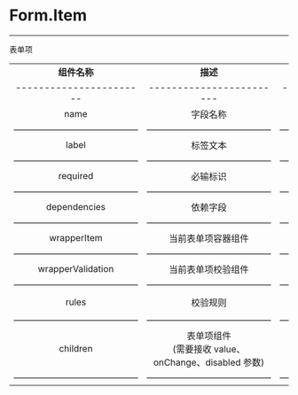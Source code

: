 <h1 id="item">Form.Item</h1>

---

表单项

|                         |                                                               |                                                       |                |
| :---------------------: | :-----------------------------------------------------------: | :---------------------------------------------------: | :------------: |
|      **组件名称**       |                           **描述**                            |                       **类型**                        |   **默认值**   |
| ----------------------- |                   ------------------------                    |            ------------------------------             | -------------  |
|          name           |                           字段名称                            |                     FieldNamePath                     |       无       |
|     ——————————————      |                        ——————————————                         |                  ——————————————————                   |    ————————    |
|          label          |                           标签文本                            |               string \| React.ReactNode               |       无       |
|     ——————————————      |                        ——————————————                         |                  ——————————————————                   |    ————————    |
|        required         |                           必输标识                            |                        boolean                        |       无       |
|     ——————————————      |                        ——————————————                         |                  ——————————————————                   |    ————————    |
|      dependencies       |                           依赖字段                            |                    FieldNamePath[]                    |       无       |
|     ——————————————      |                        ——————————————                         |                  ——————————————————                   |    ————————    |
|       wrapperItem       |                      当前表单项容器组件                       |                    WrapperItemType                    |    FormItem    |
|     ——————————————      |                        ——————————————                         |                  ——————————————————                   |    ————————    |
|    wrapperValidation    |                      当前表单项校验组件                       |                 WrapperValidationType                 | FormValidation |
|     ——————————————      |                        ——————————————                         |                  ——————————————————                   |    ————————    |
|          rules          |                           校验规则                            | `(value: any, allValues: any)`<br/>` => Promise<any>` |       无       |
|     ——————————————      |                        ——————————————                         |                  ——————————————————                   |    ————————    |
|        children         | 表单项组件<br/>(需要接收 value、<br/>onChange、disabled 参数) |                       ReactNode                       |       无       |
|     ——————————————      |                        ——————————————                         |                  ——————————————————                   |    ————————    |
